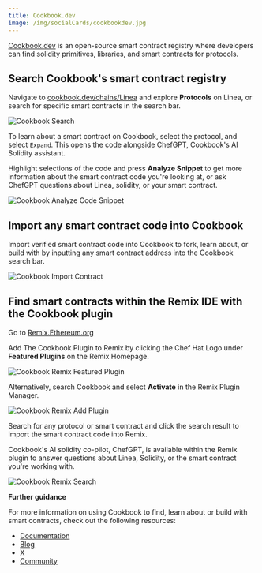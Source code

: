 ```yaml
---
title: Cookbook.dev
image: /img/socialCards/cookbookdev.jpg
---
```


[Cookbook.dev](https://www.cookbook.dev/?utm=lineadocs) is an open-source smart contract registry where developers can find solidity primitives, libraries, and smart contracts for protocols.

## Search Cookbook's smart contract registry

Navigate to [cookbook.dev/chains/Linea](https://www.cookbook.dev/chains/Linea?utm=lineadocs) and explore **Protocols** on Linea, or search for specific smart contracts in the search bar.

<div class="center-container">
  <div class="img-large">
    <img
      src="/img/developers/quickstart/deploy_smart_contract/cookbook/Linea_deploy_smart_contract_Cookbook_1.png"
      alt="Cookbook Search"
    />
  </div>
</div>

To learn about a smart contract on Cookbook, select the protocol, and select `Expand`. This opens the code alongside ChefGPT, Cookbook's AI Solidity assistant.

Highlight selections of the code and press **Analyze Snippet** to get more information about the smart contract code you're looking at, or ask ChefGPT questions about Linea, solidity, or your smart contract.

<div class="center-container">
  <div class="img-large">
    <img
      src="/img/developers/quickstart/deploy_smart_contract/cookbook/Linea_deploy_smart_contract_Cookbook_2.png"
      alt="Cookbook Analyze Code Snippet"
    />
  </div>
</div>

## Import any smart contract code into Cookbook

Import verified smart contract code into Cookbook to fork, learn about, or build with by inputting any smart contract address into the Cookbook search bar.

<div class="center-container">
  <div class="img-large">
    <img
      src="/img/developers/quickstart/deploy_smart_contract/cookbook/Linea_deploy_smart_contract_Cookbook_3.png"
      alt="Cookbook Import Contract"
    />
  </div>
</div>

## Find smart contracts within the Remix IDE with the Cookbook plugin

Go to [Remix.Ethereum.org](https://remix.ethereum.org/#activate=cookbookdev)

Add The Cookbook Plugin to Remix by clicking the Chef Hat Logo under **Featured Plugins** on the Remix Homepage.

<div class="center-container">
  <div class="img-medium">
    <img
      src="/img/developers/quickstart/deploy_smart_contract/cookbook/Linea_deploy_smart_contract_Cookbook_8.png"
      alt="Cookbook Remix Featured Plugin"
    />
  </div>
</div>

Alternatively, search Cookbook and select **Activate** in the Remix Plugin Manager.

<div class="center-container">
  <div class="img-small">
    <img
      src="/img/developers/quickstart/deploy_smart_contract/cookbook/Linea_deploy_smart_contract_Cookbook_9.png"
      alt="Cookbook Remix Add Plugin"
    />
  </div>
</div>

Search for any protocol or smart contract and click the search result to import the smart contract code into Remix.

Cookbook's AI solidity co-pilot, ChefGPT, is available within the Remix plugin to answer questions about Linea, Solidity, or the smart contract you're working with.

<div class="center-container">
  <div class="img-small">
    <img
      src="/img/developers/quickstart/deploy_smart_contract/cookbook/Linea_deploy_smart_contract_Cookbook_10.png"
      alt="Cookbook Remix Search"
    />
  </div>
</div>

**Further guidance**

For more information on using Cookbook to find, learn about or build with smart contracts, check out the following resources:

- [Documentation](https://docs.cookbook.dev)
- [Blog](https://medium.com/@cookbookdev)
- [X](https://x.com/cookbook_dev)
- [Community](https://discord.gg/cookbook)
